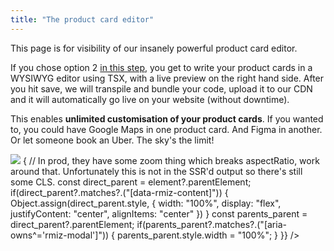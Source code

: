 ```yaml
---
title: "The product card editor"
---
```



This page is for visibility of our insanely powerful product card editor.

If you chose option 2 [in this step](/shopify-guide/setup/edit-theme-body), you get to write your product cards in a WYSIWYG editor using TSX, with a live preview on the right hand side. After you hit save, we will transpile and bundle your code, upload it to our CDN and it will automatically go live on your website (without downtime).

This enables <b>unlimited customisation of your product cards</b>. If you wanted to, you could have Google Maps in one product card. And Figma in another. Or let someone book an Uber. The sky's the limit!


<Frame caption="Screenshot of the product card editor with the default product card">
    <img src="https://cdn.statically.io/gh/depict-org/documentation-images/main/shopify/populated-product-card-editor.svg" style={{aspectRatio: 5994.667/3336, width: "100%"}} ref={element => {
        // In prod, they have some zoom thing which breaks aspectRatio, work around that. Unfortunately this is not in the SSR'd output so there's still some CLS.
        const direct_parent = element?.parentElement;
        if(direct_parent?.matches?.("[data-rmiz-content]")) {
            Object.assign(direct_parent.style, {
                width: "100%",
                display: "flex",
                justifyContent: "center",
                alignItems: "center"
            })
        }
        const parents_parent = direct_parent?.parentElement;
        if(parents_parent?.matches?.("[aria-owns^='rmiz-modal']")) {
            parents_parent.style.width = "100%";
        }
    }} />
</Frame>

